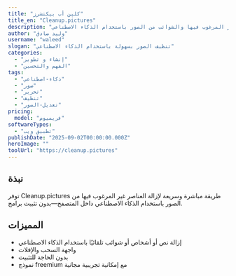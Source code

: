 ```yaml
---
title: "كلين أب بيكتشرز"
title_en: "Cleanup.pictures"
description: "أزل العناصر غير المرغوب فيها والشوائب من الصور باستخدام الذكاء الاصطناعي."
author: "وليد صادق"
username: "waleed"
slogan: "تنظيف الصور بسهولة باستخدام الذكاء الاصطناعي"
categories:
  - "إنشاء و تطوير"
  - "الفهم والتحسين"
tags:
  - "ذكاء‑اصطناعي"
  - "صور"
  - "تحرير"
  - "تنظيف"
  - "تعديل‑الصور"
pricing:
  model: "فريميوم"
softwareTypes:
  - "تطبيق ويب"
publishDate: "2025-09-02T00:00:00.000Z"
heroImage: ""
toolUrl: "https://cleanup.pictures"
---
```


## نبذة
توفر Cleanup.pictures طريقة مباشرة وسريعة لإزالة العناصر غير المرغوب فيها من الصور باستخدام الذكاء الاصطناعي داخل المتصفح—بدون تثبيت برامج.

## المميزات
- إزالة نص أو أشخاص أو شوائب تلقائيًا باستخدام الذكاء الاصطناعي  
- واجهة السحب والإفلات  
- بدون الحاجة للتثبيت  
- نموذج freemium مع إمكانية تجريبية مجانية

